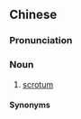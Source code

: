 {{also|囝孙袋}}
==Chinese==
{{zh-forms|s=囝孙袋|type=21}}

===Pronunciation===
{{zh-pron
|mn=tw,xm:kiáⁿ-sun-tē
|cat=n
}}

===Noun===
{{zh-noun}}

# {{lb|zh|chiefly|Xiamen|_|Min Nan}} [[scrotum]]

====Synonyms====
{{zh-dial|陰囊}}